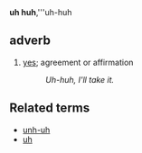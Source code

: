 ;'''uh huh''','''uh-huh
==adverb==

# [[yes]]; agreement or affirmation
#: ''Uh-huh, I'll take it.''

==Related terms==
*[[unh-uh]]
*[[uh]]